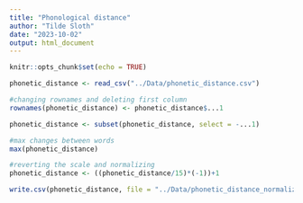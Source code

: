 ```yaml
---
title: "Phonological distance"
author: "Tilde Sloth"
date: "2023-10-02"
output: html_document
---
```


```r
knitr::opts_chunk$set(echo = TRUE)
```


```r
phonetic_distance <- read_csv("../Data/phonetic_distance.csv")

#changing rownames and deleting first column
rownames(phonetic_distance) <- phonetic_distance$...1

phonetic_distance <- subset(phonetic_distance, select = -...1)

#max changes between words 
max(phonetic_distance)

#reverting the scale and normalizing 
phonetic_distance <- ((phonetic_distance/15)*(-1))+1

write.csv(phonetic_distance, file = "../Data/phonetic_distance_normalized.csv")
    
```

